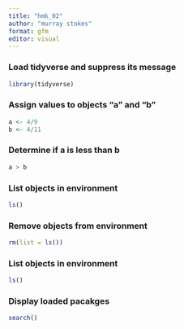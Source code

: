 ```yaml
---
title: "hmk_02"
author: "murray stokes"
format: gfm
editor: visual
---
```


### Load tidyverse and suppress its message

```r
library(tidyverse)
```

### Assign values to objects "a" and "b"

```r
a <- 4/9
b <- 4/11
```

### Determine if a is less than b

```r
a > b
```

### List objects in environment

```r
ls()
```

### Remove objects from environment

```r
rm(list = ls())
```

### List objects in environment

```r
ls()
```

### Display loaded pacakges

```r
search()
```

